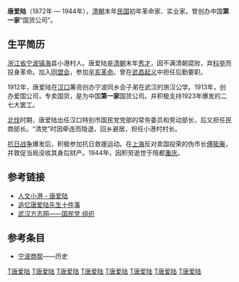 '''唐爱陆'''（1872年 — 1944年），[[清朝|清朝]]末年[[中華民國|民国]]初年革命家、实业家。曾创办中国'''第一家'''“国货公司”。

==生平简历==

[[浙江省|浙江省]][[宁波|宁波]][[镇海|镇海]]县小港村人。唐爱陆是[[清朝|清朝]]末年[[秀才|秀才]]，因不满清朝腐败，弃[[科举|科举]]而投身革命。加入[[同盟会|同盟会]]，参加[[辛亥革命|辛亥革命]]。曾在[[武昌起义|武昌起义]]中担任后勤要职。

1912年，唐爱陆在[[汉口|汉口]]筹资创办宁波同乡会子弟在武汉的旅汉公学。1913年，创办爱国公司，专卖国货，是为中国'''第一家'''国货公司。并积极支持1923年爆发的二七大罢工。

[[北伐|北伐]]时期，唐爱陆出任汉口特别市国民党党部的常务委员和劳动部长，后又担任民商部长。“清党”时因牵连而隐退，回乡避居，担任小港村村长。

[[抗日战争|抗日战争]]爆发后，积极参加抗日救援运动。在[[上海|上海]]反对卖国投荣的伪市长[[傅筱庵|傅筱庵]]，并敦促当局没收其身后财产。1944年，因积劳逝世于陪都[[重庆|重庆]]。

==参考链接==
* [http://www.nbxg.gov.cn/object/rwxg/rwxg_read.php?id=7 人文小港 - 唐爱陆]{{dead link|date=2017年12月 |bot=InternetArchiveBot |fix-attempted=yes }}
* [http://www.wdxx.net.cn/lyxmxx4/Article/ShowArticle.asp?ArticleID=1411 追忆唐爱陆先生十件事]{{dead link|date=2017年12月 |bot=InternetArchiveBot |fix-attempted=yes }}
* [http://www.whfz.gov.cn/shownews.asp?id=15670 武汉方志网——国民党 组织]
==参考条目==
* [[宁波商帮|宁波商帮]]——历史

[[Category:1872年出生|T唐爱陆]]
[[Category:1944年逝世|T唐爱陆]]
[[Category:宁波人|T唐爱陆]]
[[Category:镇海县人|T唐爱陆]]
[[Category:宁波商帮|T唐爱陆]]
[[Category:中国企业家|T唐爱陆]]
[[Category:中国商人|T唐爱陆]]
[[Category:唐姓|T唐爱陆]]